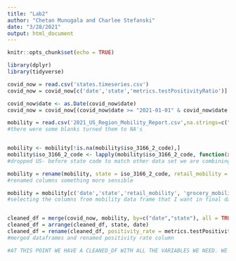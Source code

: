 ```yaml
---
title: "Lab2"
author: "Chetan Munugala and Charlee Stefanski"
date: "3/28/2021"
output: html_document
---
```


```r
knitr::opts_chunk$set(echo = TRUE)
```

```r
library(dplyr)
library(tidyverse)

covid_now = read.csv('states.timeseries.csv')
covid_now = covid_now[c('date','state','metrics.testPositivityRatio')]

covid_now$date <- as.Date(covid_now$date)
covid_now = covid_now[(covid_now$date >= "2021-01-01" & covid_now$date <= "2021-03-21"), ]

mobility = read.csv('2021_US_Region_Mobility_Report.csv',na.strings=c("","NA")) 
#there were some blanks turned them to NA's


mobility <- mobility[!is.na(mobility$iso_3166_2_code),]
mobility$iso_3166_2_code <- lapply(mobility$iso_3166_2_code, function(x) gsub("US-", "", x))
#dropped US- before state code to match other data set we are combining with

mobility = rename(mobility, state = iso_3166_2_code, retail_mobility = retail_and_recreation_percent_change_from_baseline, grocery_mobility = grocery_and_pharmacy_percent_change_from_baseline, park_mobility = parks_percent_change_from_baseline, transit_mobility = transit_stations_percent_change_from_baseline, workplace_mobility = workplaces_percent_change_from_baseline, residential_mobility = residential_percent_change_from_baseline )
#renamed columns something more sensible

mobility = mobility[c('date','state','retail_mobility', 'grocery_mobility', 'park_mobility', 'transit_mobility', 'workplace_mobility', 'residential_mobility')]
#selecting the columns from mobility data frame that I want in final dataframe


cleaned_df = merge(covid_now, mobility, by=c("date","state"), all = TRUE)
cleaned_df = arrange(cleaned_df, state, date)
cleaned_df = rename(cleaned_df, positivity_rate = metrics.testPositivityRatio)
#merged dataframes and renamed positivity rate column

#AT THIS POINT WE HAVE A CLEANED_DF WITH ALL THE VARIABLES WE NEED. WE HAVE A TOTAL OF 53 DIFFERENT STATES BECAUSE THEY HAVE INCLUDED PUERTO RICO (PR), NORTHERN MARIANAS (MP), AND DISTRICT OF COLUMBIA (DC). 


```
